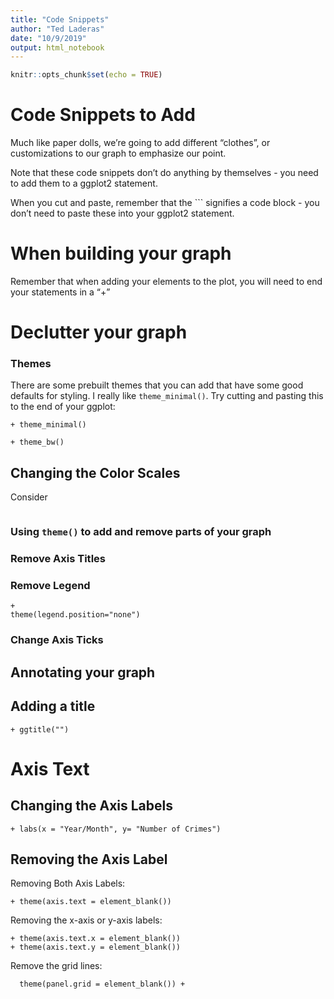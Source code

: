 ```yaml
---
title: "Code Snippets"
author: "Ted Laderas"
date: "10/9/2019"
output: html_notebook
---
```


```r
knitr::opts_chunk$set(echo = TRUE)
```

# Code Snippets to Add

Much like paper dolls, we're going to add different "clothes", or customizations to our graph to emphasize our point.

Note that these code snippets don't do anything by themselves - you need to add them to a ggplot2 statement.

When you cut and paste, remember that the ``` signifies a code block - you don't need to paste these into your ggplot2 statement.

# When building your graph

Remember that when adding your elements to the plot, you will need to end your statements in a "+"

# Declutter your graph




### Themes

There are some prebuilt themes that you can add that have some good defaults for styling. I really like `theme_minimal()`. Try cutting and pasting this to the end of your ggplot:

```
+ theme_minimal()
```

```
+ theme_bw()
```

## Changing the Color Scales

Consider 

```

```


### Using `theme()` to add and remove parts of your graph


### Remove Axis Titles


### Remove Legend

```
+
theme(legend.position="none")
```

### Change Axis Ticks

## Annotating your graph

## Adding a title

```
+ ggtitle("")
```


# Axis Text

## Changing the Axis Labels

```
+ labs(x = "Year/Month", y= "Number of Crimes")
```

## Removing the Axis Label 

Removing Both Axis Labels:

```
+ theme(axis.text = element_blank())
```

Removing the x-axis or y-axis labels:

```
+ theme(axis.text.x = element_blank())
+ theme(axis.text.y = element_blank())
```

Remove the grid lines:

```
  theme(panel.grid = element_blank()) +
```